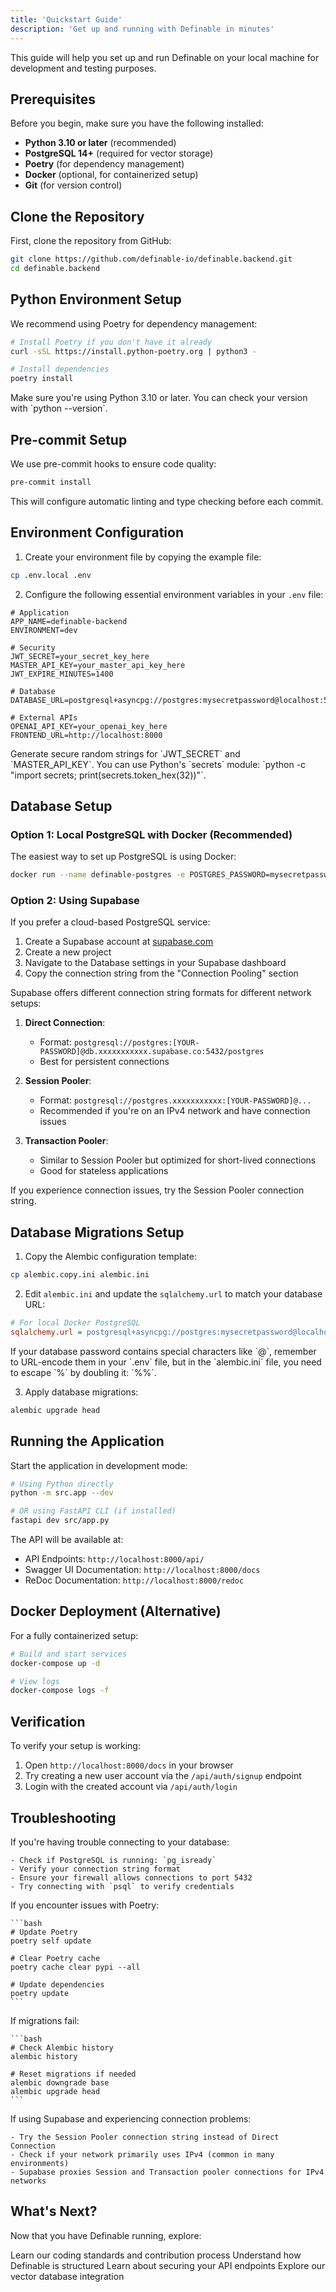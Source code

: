 ```yaml
---
title: 'Quickstart Guide'
description: 'Get up and running with Definable in minutes'
---
```


This guide will help you set up and run Definable on your local machine for development and testing purposes.

## Prerequisites

Before you begin, make sure you have the following installed:
- **Python 3.10 or later** (recommended)
- **PostgreSQL 14+** (required for vector storage)
- **Poetry** (for dependency management)
- **Docker** (optional, for containerized setup)
- **Git** (for version control)

## Clone the Repository

First, clone the repository from GitHub:

```bash
git clone https://github.com/definable-io/definable.backend.git
cd definable.backend
```

## Python Environment Setup

We recommend using Poetry for dependency management:

```bash
# Install Poetry if you don't have it already
curl -sSL https://install.python-poetry.org | python3 -

# Install dependencies
poetry install
```

<Note>
Make sure you're using Python 3.10 or later. You can check your version with `python --version`.
</Note>

## Pre-commit Setup

We use pre-commit hooks to ensure code quality:

```bash
pre-commit install
```

This will configure automatic linting and type checking before each commit.

## Environment Configuration

1. Create your environment file by copying the example file:

```bash
cp .env.local .env
```

2. Configure the following essential environment variables in your `.env` file:

```
# Application
APP_NAME=definable-backend
ENVIRONMENT=dev

# Security
JWT_SECRET=your_secret_key_here
MASTER_API_KEY=your_master_api_key_here
JWT_EXPIRE_MINUTES=1400

# Database
DATABASE_URL=postgresql+asyncpg://postgres:mysecretpassword@localhost:5432/postgres

# External APIs
OPENAI_API_KEY=your_openai_key_here
FRONTEND_URL=http://localhost:8000
```

<Tip>
Generate secure random strings for `JWT_SECRET` and `MASTER_API_KEY`. You can use Python's `secrets` module: `python -c "import secrets; print(secrets.token_hex(32))"`.
</Tip>

## Database Setup

### Option 1: Local PostgreSQL with Docker (Recommended)

The easiest way to set up PostgreSQL is using Docker:

```bash
docker run --name definable-postgres -e POSTGRES_PASSWORD=mysecretpassword -p 5432:5432 -d postgres
```

### Option 2: Using Supabase

If you prefer a cloud-based PostgreSQL service:

1. Create a Supabase account at [supabase.com](https://supabase.com)
2. Create a new project
3. Navigate to the Database settings in your Supabase dashboard
4. Copy the connection string from the "Connection Pooling" section

<Accordion title="Supabase Connection Types">
Supabase offers different connection string formats for different network setups:

1. **Direct Connection**: 
   - Format: `postgresql://postgres:[YOUR-PASSWORD]@db.xxxxxxxxxxx.supabase.co:5432/postgres`
   - Best for persistent connections

2. **Session Pooler**:
   - Format: `postgresql://postgres.xxxxxxxxxxx:[YOUR-PASSWORD]@...`
   - Recommended if you're on an IPv4 network and have connection issues

3. **Transaction Pooler**:
   - Similar to Session Pooler but optimized for short-lived connections
   - Good for stateless applications

If you experience connection issues, try the Session Pooler connection string.
</Accordion>

## Database Migrations Setup

1. Copy the Alembic configuration template:

```bash
cp alembic.copy.ini alembic.ini
```

2. Edit `alembic.ini` and update the `sqlalchemy.url` to match your database URL:

```ini
# For local Docker PostgreSQL
sqlalchemy.url = postgresql+asyncpg://postgres:mysecretpassword@localhost:5432/postgres
```

<Note>
If your database password contains special characters like `@`, remember to URL-encode them in your `.env` file, but in the `alembic.ini` file, you need to escape `%` by doubling it: `%%`.
</Note>

3. Apply database migrations:

```bash
alembic upgrade head
```

## Running the Application

Start the application in development mode:

```bash
# Using Python directly
python -m src.app --dev

# OR using FastAPI CLI (if installed)
fastapi dev src/app.py
```

The API will be available at:
- API Endpoints: `http://localhost:8000/api/`
- Swagger UI Documentation: `http://localhost:8000/docs`
- ReDoc Documentation: `http://localhost:8000/redoc`

## Docker Deployment (Alternative)

For a fully containerized setup:

```bash
# Build and start services
docker-compose up -d

# View logs
docker-compose logs -f
```

## Verification

To verify your setup is working:

1. Open `http://localhost:8000/docs` in your browser
2. Try creating a new user account via the `/api/auth/signup` endpoint
3. Login with the created account via `/api/auth/login`

## Troubleshooting

<AccordionGroup>
  <Accordion title="Database Connection Issues">
    If you're having trouble connecting to your database:
    
    - Check if PostgreSQL is running: `pg_isready`
    - Verify your connection string format
    - Ensure your firewall allows connections to port 5432
    - Try connecting with `psql` to verify credentials
  </Accordion>
  
  <Accordion title="Poetry Dependency Issues">
    If you encounter issues with Poetry:
    
    ```bash
    # Update Poetry
    poetry self update
    
    # Clear Poetry cache
    poetry cache clear pypi --all
    
    # Update dependencies
    poetry update
    ```
  </Accordion>
  
  <Accordion title="Migration Errors">
    If migrations fail:
    
    ```bash
    # Check Alembic history
    alembic history
    
    # Reset migrations if needed
    alembic downgrade base
    alembic upgrade head
    ```
  </Accordion>
  
  <Accordion title="IPv4/IPv6 Connectivity Issues">
    If using Supabase and experiencing connection problems:
    
    - Try the Session Pooler connection string instead of Direct Connection
    - Check if your network primarily uses IPv4 (common in many environments)
    - Supabase proxies Session and Transaction pooler connections for IPv4 networks
  </Accordion>
</AccordionGroup>

## What's Next?

Now that you have Definable running, explore:

<CardGroup cols={2}>
  <Card title="Development Workflow" icon="code" href="/pages/getting-started/development-workflow">
    Learn our coding standards and contribution process
  </Card>
  <Card title="Architecture Overview" icon="diagram-project" href="/pages/architecture/overview">
    Understand how Definable is structured
  </Card>
  <Card title="Authentication" icon="lock" href="/pages/features/authentication">
    Learn about securing your API endpoints
  </Card>
  <Card title="Knowledge Base" icon="brain" href="/pages/features/knowledge-base">
    Explore our vector database integration
  </Card>
</CardGroup> 